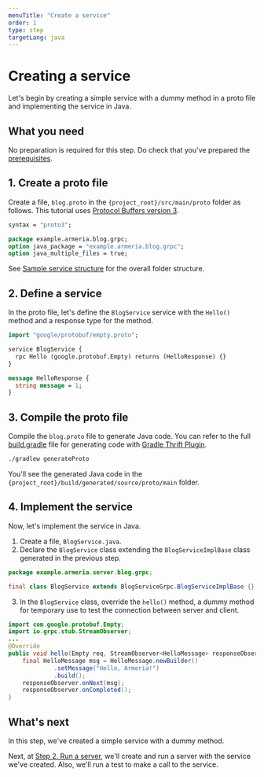 ```yaml
---
menuTitle: "Create a service"
order: 1
type: step
targetLang: java
---
```


# Creating a service

Let's begin by creating a simple service with a dummy method in a proto file and implementing the service in Java.

<TutorialSteps current={1} />

## What you need

No preparation is required for this step. Do check that you've prepared the [prerequisites](/tutorials/grpc/blog/#prerequisites).

## 1. Create a proto file

Create a file, `blog.proto` in the `{project_root}/src/main/proto` folder as follows.
This tutorial uses [Protocol Buffers version 3](https://developers.google.com/protocol-buffers/docs/proto3).

```protobuf filename=blog.proto
syntax = "proto3";

package example.armeria.blog.grpc;
option java_package = "example.armeria.blog.grpc";
option java_multiple_files = true;
```

<Tip>

  See [Sample service structure](/tutorials/grpc/blog#sample-service-structure) for the overall folder structure.

</Tip>

## 2. Define a service

In the proto file, let's define the `BlogService` service with the `Hello()` method and a response type for the method.

```protobuf filename=blog.proto
import "google/protobuf/empty.proto";

service BlogService {
  rpc Hello (google.protobuf.Empty) returns (HelloResponse) {}
}

message HelloResponse {
  string message = 1;
}
```

## 3. Compile the proto file

Compile the `blog.proto` file to generate Java code.
You can refer to the full [build.gradle](https://github.com/line/armeria-examples/tree/main/tutorials/thrift/build.gradle) file for generating code with [Gradle Thrift Plugin](https://github.com/jruyi/thrift-gradle-plugin).

```bash
./gradlew generateProto
```

You'll see the generated Java code in the `{project_root}/build/generated/source/proto/main` folder.

## 4. Implement the service

Now, let's implement the service in Java.

1. Create a file, `BlogService.java`.
2. Declare the `BlogService` class extending the `BlogServiceImplBase` class generated in the previous step.
  ```java filename=BlogService.java
  package example.armeria.server.blog.grpc;

  final class BlogService extends BlogServiceGrpc.BlogServiceImplBase {}
  ```
3. In the `BlogService` class, override the `hello()` method, a dummy method for temporary use to test the connection between server and client.
  ```java filename=BlogService.java
  import com.google.protobuf.Empty;
  import io.grpc.stub.StreamObserver;
  ...
  @Override
  public void hello(Empty req, StreamObserver<HelloMessage> responseObserver) {
      final HelloMessage msg = HelloMessage.newBuilder()
               .setMessage("Hello, Armeria!")
               .build();
      responseObserver.onNext(msg);
      responseObserver.onCompleted();
  }
  ```

## What's next

In this step, we've created a simple service with a dummy method.

Next, at [Step 2. Run a server](/tutorials/grpc/blog/run-server), we'll create and run a server with the service we've created.
Also, we'll run a test to make a call to the service.

<TutorialSteps current={1} />
